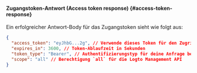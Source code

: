 #### Zugangstoken-Antwort (Access token response) \{#access-token-response}

Ein erfolgreicher Antwort-Body für das Zugangstoken sieht wie folgt aus:

```json
{
  "access_token": "eyJhbG...2g", // Verwende dieses Token für den Zugriff auf die Logto Management API
  "expires_in": 3600, // Token-Ablaufzeit in Sekunden
  "token_type": "Bearer", // Authentifizierungstyp für deine Anfrage bei Verwendung des Zugangstokens
  "scope": "all" // Berechtigung `all` für die Logto Management API
}
```
